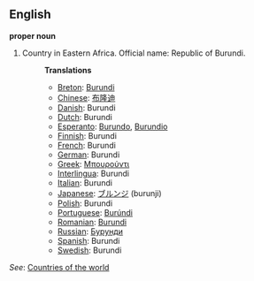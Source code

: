 ==English==

'''proper noun'''

# Country in Eastern Africa. Official name: Republic of Burundi.
#:'''Translations'''
#:*[[Breton]]: [[Burundi]]
#:*[[Chinese]]: [[布隆迪]]
#:*[[Danish]]: Burundi
#:*[[Dutch]]: Burundi
#:*[[Esperanto]]: [[Burundo]], [[Burundio]]
#:*[[Finnish]]: Burundi
#:*[[French]]: Burundi
#:*[[German]]: Burundi
#:*[[Greek]]: [[Μπουρούντι]]
#:*[[Interlingua]]: Burundi
#:*[[Italian]]: Burundi
#:*[[Japanese]]: [[ブルンジ]] (burunji)
#:*[[Polish]]: Burundi
#:*[[Portuguese]]: [[Burúndi]]
#:*[[Romanian]]: [[Burundi]]
#:*[[Russian]]: [[Бурунди]]
#:*[[Spanish]]: Burundi
#:*[[Swedish]]: Burundi

''See'': [[Countries of the world]]